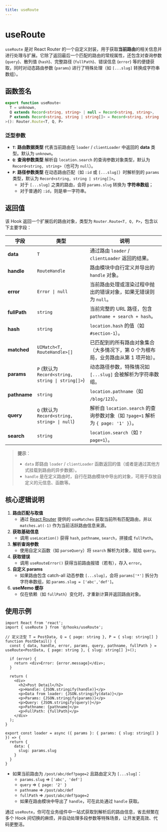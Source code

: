 ```yaml
---
title: useRoute
---
```


# useRoute

`useRoute` 是对 React Router 的一个自定义封装，用于获取**当前路由**的相关信息并进行处理与扩展。它除了返回最后一个匹配的路由的常规属性，还包含对查询参数 (`query`)、散列值 (`hash`)、完整路径 (`fullPath`)、错误信息 (`error`) 等的便捷获取，同时对动态路由参数 (`params`) 进行了特殊处理（如 `[...slug]` 转换成字符串数组）。

## 函数签名

```ts
export function useRoute<
  T = unknown,
  Q extends Record<string, string> | null = Record<string, string>,
  P extends Record<string, string | string[]> = Record<string, string | string[]>
>(): Router.Route<T, Q, P>
```

### 泛型参数

- **`T`**: **路由数据类型**
  代表当前路由在 `loader` / `clientLoader` 中返回的 **data** 类型。默认为 `unknown`。
- **`Q`**: **查询参数类型**
  解析自 `location.search` 的查询参数对象类型，默认为 `Record<string, string>`（也可为 `null`）。
- **`P`**: **路径参数类型**
  在动态路由匹配（如 `:id` 或 `[...slug]`）时解析到的 `params` 类型，默认为 `Record<string, string | string[]>`。
  - 对于 `[...slug]` 之类的路由，会将 `params.slug` 转换为 **字符串数组**；
  - 对于普通的 `:id`，则是单一字符串。

## 返回值

该 Hook 返回一个扩展后的路由对象，类型为 `Router.Route<T, Q, P>`，包含以下主要字段：

| 字段         | 类型                                                                   | 说明                                                                                     |
| ------------ | ---------------------------------------------------------------------- | ---------------------------------------------------------------------------------------- |
| **data**     | `T`                                                                    | 通过路由 `loader` / `clientLoader` 返回的结果。                                          |
| **handle**   | `RouteHandle`                                                          | 路由模块中自行定义并导出的 `handle` 对象。                                               |
| **error**    | `Error \| null`                                                       | 当前路由处理或渲染过程中抛出的错误对象，如果无错误则为 `null`。                          |
| **fullPath** | `string`                                                              | 当前完整的 URL 路径，包含 `pathname + search + hash`。                                   |
| **hash**     | `string`                                                              | `location.hash` 的值（如 `#section-1`）。                                               |
| **matched**  | `UIMatch<T, RouteHandle>[]`                                           | 已匹配到的所有路由对象集合（大多情况下，第 0 个为根布局，业务路由从第 1 项开始）。       |
| **params**   | `P` (默认为 `Record<string, string \| string[]>`)                     | 动态路径参数，特殊情况如 `[...slug]` 会被解析为字符串数组。                              |
| **pathname** | `string`                                                              | `location.pathname`（如 `/blog/123`）。                                                 |
| **query**    | `Q` (默认为 `Record<string, string> \| null`)                         | 解析自 `location.search` 的查询参数对象（如 `?page=1` 解析为 `{ page: '1' }`）。        |
| **search**   | `string`                                                              | `location.search`（如 `?page=1`）。                                                     |

> **提示**：
> - `data` 即路由 `loader` / `clientLoader` 函数返回的值（或者是通过其他方式挂载到路由的异步数据）。
> - `handle` 是在定义路由时，自行在路由模块中导出的对象，可用于存放自定义的元信息、函数等。

## 核心逻辑说明

1. **路由匹配与取值**
   - 通过 [React Router](https://reactrouter.com/) 提供的 `useMatches` 获取当前所有匹配路由，并以 `matches.at(-1)` 作为当前活跃路由信息来源。
2. **获取基础信息**
   - 调用 `useLocation()` 获得 `hash`, `pathname`, `search`，拼接成 `fullPath`。
3. **解析查询参数**
   - 使用自定义函数（如 `parseQuery`）将 `search` 解析为对象，赋给 `query`。
4. **获取错误**
   - 调用 `useRouteError()` 获得当前路由报错（若有），存入 `error`。
5. **自定义 params**
   - 如果路由包含 catch-all 动态参数 `[...slug]`，会将 `params['*']` 拆分为字符串数组，如 `params.slug = ['abc','def']`。
6. **useMemo 缓存**
   - 仅在依赖（如 `fullPath`）变化时，才重新计算并返回路由对象。

## 使用示例

```tsx
import React from 'react';
import { useRoute } from '@/hooks/useRoute';

// 定义泛型 T = PostData, Q = { page: string }, P = { slug: string[] }
function PostDetail() {
  const { data, handle, error, params, query, pathname, fullPath } = useRoute<PostData, { page: string }, { slug: string[] }>();

  if (error) {
    return <div>Error: {error.message}</div>;
  }

  return (
    <div>
      <h2>Post Detail</h2>
      <p>Handle: {JSON.stringify(handle)}</p>
      <p>Data from loader: {JSON.stringify(data)}</p>
      <p>Params: {JSON.stringify(params)}</p>
      <p>Query: {JSON.stringify(query)}</p>
      <p>Pathname: {pathname}</p>
      <p>FullPath: {fullPath}</p>
    </div>
  );
}

export const loader = async ({ params }: { params: { slug: string[] } }) => {
  return {
    data: {
      slug: params.slug
    }
  }
}
```

- 如果当前路由为 `/post/abc/def?page=2` 且路由定义为 `[...slug]`：
  - `params.slug` => `['abc', 'def']`
  - `query` => `{ page: '2' }`
  - `pathname` => `/post/abc/def`
  - `fullPath` => `/post/abc/def?page=2`
  - 如果在路由模块中导出了 `handle`，可在此处通过 `handle` 获取。

通过 `useRoute`，你可在业务组件中一站式获取到解析后的路由信息，省去频繁在多个 Hook 间切换的麻烦，并自动处理多段参数等特殊场景，让开发更高效、代码更整洁。